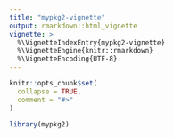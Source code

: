 ```yaml
---
title: "mypkg2-vignette"
output: rmarkdown::html_vignette
vignette: >
  %\VignetteIndexEntry{mypkg2-vignette}
  %\VignetteEngine{knitr::rmarkdown}
  %\VignetteEncoding{UTF-8}
---
```


```r
knitr::opts_chunk$set(
  collapse = TRUE,
  comment = "#>"
)
```

```r
library(mypkg2)
```
